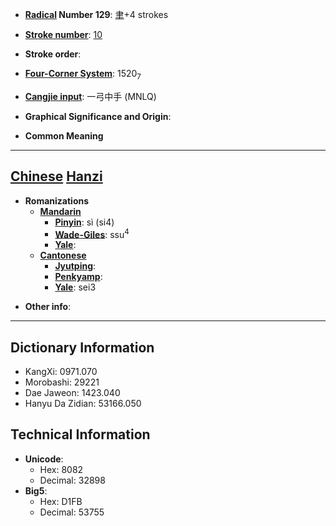 * '''[[Wiktionary:Chinese radical index| Radical]] Number 129''': [[Wiktionary:Chinese radical index 聿|聿]]+4 strokes

* '''[[Wiktionary:Chinese total strokes index|Stroke number]]''': [[Wiktionary:Chinese total strokes index 10|10]]

* '''Stroke order''': 

* '''[[Wiktionary:Chinese four corner index|Four-Corner System]]''': 1520<sub>7</sub>

* '''[[Wiktionary:Chinese Cangjie index|Cangjie input]]''': 一弓中手 (MNLQ)

* '''Graphical Significance and Origin''': 

* '''Common Meaning'''

----

== [[Chinese]] [[Hanzi]] ==

* '''Romanizations'''
** '''[[Mandarin]]'''
*** '''[[Pinyin]]''': sì (si4)
*** '''[[Wade-Giles]]''': ssu<sup>4</sup>
*** '''[[Yale]]''': 
** '''[[Cantonese]]'''
*** '''[[Jyutping]]''':
*** '''[[Penkyamp]]''': 
*** '''[[Yale]]''': sei3

* '''Other info''': 

----

== Dictionary Information ==

* KangXi: 0971.070
* Morobashi: 29221
* Dae Jaweon: 1423.040
* Hanyu Da Zidian: 53166.050

== Technical Information ==

* '''Unicode''':
** Hex: 8082
** Decimal: 32898
* '''Big5''':
** Hex: D1FB
** Decimal: 53755